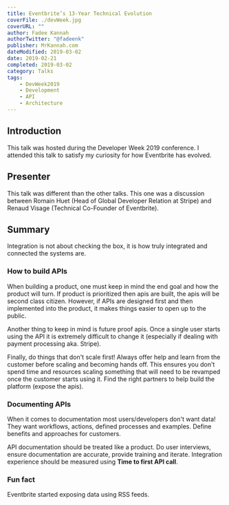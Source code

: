 ---
title: Eventbrite’s 13-Year Technical Evolution
coverFile: ./devWeek.jpg
coverURL: ""
author: Fadee Kannah
authorTwitter: "@fadeenk"
publisher: MrKannah.com
dateModified: 2019-03-02
date: 2019-02-21
completed: 2019-03-02
category: Talks
tags:
    - DevWeek2019
    - Development
    - API
    - Architecture
---

## Introduction

This talk was hosted during the Developer Week 2019 conference. I attended this talk to satisfy my curiosity for how Eventbrite has evolved. 
  
## Presenter
This talk was different than the other talks. This one was a discussion between Romain Huet (Head of Global Developer Relation at Stripe) and Renaud Visage (Technical Co-Founder of Eventbrite). 

## Summary
Integration is not about checking the box, it is how truly integrated and connected the systems are.

### How to build APIs
When building a product, one must keep in mind the end goal and how the product will turn. If product is prioritized then apis are built, the apis will be second class citizen. However, if APIs are designed first and then implemented into the product, it makes things easier to open up to the public.

Another thing to keep in mind is future proof apis. Once a single user starts using the API it is extremely difficult to change it (especially if dealing with payment processing aka. Stripe). 

Finally, do things that don't scale first! Always offer help and learn from the customer before scaling and becoming hands off. This ensures you don't spend time and resources scaling something that will need to be revamped once the customer starts using it. Find the right partners to help build the platform (expose the apis).

### Documenting APIs
When it comes to documentation most users/developers don't want data! They want workflows, actions, defined processes and examples. Define benefits and approaches for customers. 

API documentation should be treated like a product. Do user interviews, ensure documentation are accurate, provide training and iterate. Integration experience should be measured using **Time to first API call**.


### Fun fact
Eventbrite started exposing data using RSS feeds.
